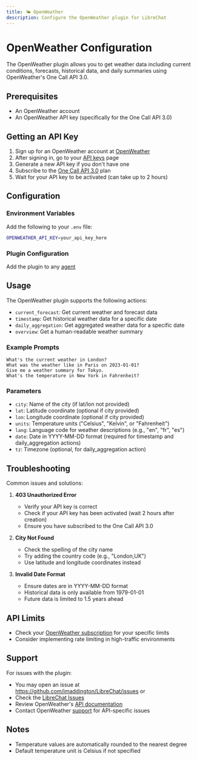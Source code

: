 ```yaml
---
title: 🌤️ OpenWeather
description: Configure the OpenWeather plugin for LibreChat
---
```


# OpenWeather Configuration

The OpenWeather plugin allows you to get weather data including current conditions, forecasts, historical data, and daily summaries using OpenWeather's One Call API 3.0.

## Prerequisites

- An OpenWeather account
- An OpenWeather API key (specifically for the One Call API 3.0)

## Getting an API Key

1. Sign up for an OpenWeather account at [OpenWeather](https://home.openweathermap.org/users/sign_up)
2. After signing in, go to your [API keys](https://home.openweathermap.org/api_keys) page
3. Generate a new API key if you don't have one
4. Subscribe to the [One Call API 3.0](https://openweathermap.org/api/one-call-3) plan
5. Wait for your API key to be activated (can take up to 2 hours)

## Configuration

### Environment Variables

Add the following to your `.env` file:

```bash
OPENWEATHER_API_KEY=your_api_key_here
```

### Plugin Configuration

Add the plugin to any [agent](https://www.librechat.ai/docs/features/agents)

## Usage

The OpenWeather plugin supports the following actions:

- `current_forecast`: Get current weather and forecast data
- `timestamp`: Get historical weather data for a specific date
- `daily_aggregation`: Get aggregated weather data for a specific date
- `overview`: Get a human-readable weather summary

### Example Prompts

```
What's the current weather in London?
What was the weather like in Paris on 2023-01-01?
Give me a weather summary for Tokyo.
What's the temperature in New York in Fahrenheit?
```

### Parameters

- `city`: Name of the city (if lat/lon not provided)
- `lat`: Latitude coordinate (optional if city provided)
- `lon`: Longitude coordinate (optional if city provided)
- `units`: Temperature units ("Celsius", "Kelvin", or "Fahrenheit")
- `lang`: Language code for weather descriptions (e.g., "en", "fr", "es")
- `date`: Date in YYYY-MM-DD format (required for timestamp and daily_aggregation actions)
- `tz`: Timezone (optional, for daily_aggregation action)

## Troubleshooting

Common issues and solutions:

1. **403 Unauthorized Error**

   - Verify your API key is correct
   - Check if your API key has been activated (wait 2 hours after creation)
   - Ensure you have subscribed to the One Call API 3.0

2. **City Not Found**

   - Check the spelling of the city name
   - Try adding the country code (e.g., "London,UK")
   - Use latitude and longitude coordinates instead

3. **Invalid Date Format**
   - Ensure dates are in YYYY-MM-DD format
   - Historical data is only available from 1979-01-01
   - Future data is limited to 1.5 years ahead

## API Limits

- Check your [OpenWeather subscription](https://home.openweathermap.org/subscriptions) for your specific limits
- Consider implementing rate limiting in high-traffic environments

## Support

For issues with the plugin:

- You may open an issue at https://github.com/jmaddington/LibreChat/issues or
- Check the [LibreChat Issues](https://github.com/danny-avila/LibreChat/issues)
- Review OpenWeather's [API documentation](https://openweathermap.org/api/one-call-3)
- Contact OpenWeather [support](https://openweathermap.org/support) for API-specific issues

## Notes

- Temperature values are automatically rounded to the nearest degree
- Default temperature unit is Celsius if not specified

